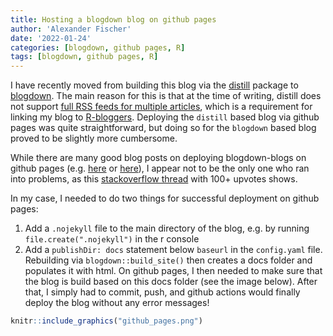 ```yaml
---
title: Hosting a blogdown blog on github pages
author: 'Alexander Fischer'
date: '2022-01-24'
categories: [blogdown, github pages, R]
tags: [blogdown, github pages, R]
---
```


I have recently moved from building this blog via the [distill](https://github.com/rstudio/distill) package to [blogdown](https://github.com/rstudio/blogdown). The main reason for this is that at the time of writing, distill does not support [full RSS feeds for multiple articles](https://github.com/rstudio/distill/issues/33), which is a requirement for linking my blog to [R-bloggers](r-bloggers.com). Deploying the `distill` based blog via github pages was quite straightforward, but doing so for the `blogdown` based blog proved to be slightly more cumbersome. 

While there are many good blog posts on deploying blogdown-blogs on github pages (e.g. [here](https://www.r-bloggers.com/2019/09/start-blogging-in-5-minutes-on-netlify-with-hugo-and-blogdown-september-2019-update/) or [here](https://www.caitlincasar.com/post/blogdown/)), I appear not to be the only one who ran into problems, as this [stackoverflow thread](https://stackoverflow.com/questions/45362628/github-pages-site-not-detecting-index-html) with 100+ upvotes shows. 

In my case, I needed to do two things for successful deployment on github pages: 

1) Add a `.nojekyll` file to the main directory of the blog, e.g. by running `file.create(".nojekyll")` in the r console
2) Add a `publishDir: docs` statement below `baseurl` in the `config.yaml` file. Rebuilding via `blogdown::build_site()` then creates a docs folder and populates it with html. On github pages, I then needed to make sure that the blog is build based on this docs folder (see the image below). After that, I simply had to commit, push, and github actions would finally deploy the blog without any error messages! 

```r
knitr::include_graphics("github_pages.png")
```
